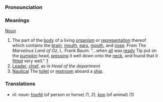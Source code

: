 ===Pronounciation===

===Meanings===

[[Noun]]

# The part of the [[body]] of a living [[organism]] or [[representation]] thereof which contains the [[brain]], [[mouth]], [[ear|ears]], [[mouth]], and [[nose]].  From ''The Marvelous Land of Oz'', L. Frank Baum: "...when [[all]] was [[ready]] Tip put on the [[pumpkin]] head, [[press|pressing]] it well down onto the [[neck]], and found that it [[fit|fitted]] very well." [http://www.literature.org/authors/baum-l-frank/the-marvelous-land-of-oz/chapter-01.html]
# [[Leader]], [[chief]], as in ''Head of the department''
# [[Nautical terminology|Nautical]] The [[toilet]] or [[restroom]] aboard a [[ship]].

===Translations===
*nl: noun: [[hoofd]] (of person or horse) (1, 2), [[kop]] (of animal) (1)